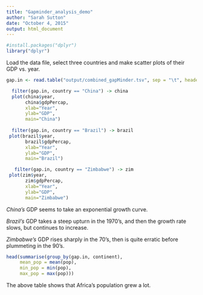 ```yaml
---
title: "Gapminder_analysis_demo"
author: "Sarah Sutton"
date: "October 4, 2015"
output: html_document
---
```





```r
#install.packages("dplyr")
library("dplyr")
```


Load the data file, select three countries and make scatter plots of their GDP vs. year.

```r
gap.in <- read.table("output/combined_gapMinder.tsv", sep = "\t", header=TRUE)

  filter(gap.in, country == "China") -> china
  plot(china$year,
       china$gdpPercap,
       xlab="Year",
       ylab="GDP",
       main="China")
  
  filter(gap.in, country == "Brazil") -> brazil
 plot(brazil$year,
       brazil$gdpPercap,
       xlab="Year",
       ylab="GDP",
       main="Brazil")

   filter(gap.in, country == "Zimbabwe") -> zim
 plot(zim$year,
       zim$gdpPercap,
       xlab="Year",
       ylab="GDP",
       main="Zimbabwe") 

```

*China's* GDP seems to take an exponential growth curve.

*Brazil's* GDP takes a steep upturn in the 1970's, and then the growth rate slows, but continues to increase. 

*Zimbabwe's* GDP rises sharply in the 70's, then is quite erratic before plummeting in the 90's.

```r

head(summarise(group_by(gap.in, continent),
     mean_pop = mean(pop),
     min_pop = min(pop),
     max_pop = max(pop)))

```

The above table shows that Africa's population grew a lot.

